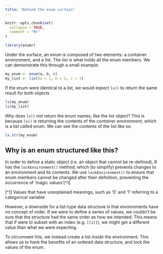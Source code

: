 ```yaml
---
title: "Behind the enum curtain"
---
```


```r
knitr::opts_chunk$set(
  collapse = TRUE,
  comment = "#>"
)
```

```r
library(enumr)
```

Under the surface, an enum is composed of two elements: a container environment, and a list. The list is what holds all the enum members. We can demonstrate this through a small example:

```r
my_enum <- enum(a, b, c)
my_list <- list(a = 1, b = 2, c = 3)
```

If the enum were identical to a list, we would expect `ls()` to return the same result for both objects

```r
ls(my_enum)
ls(my_list)
```

Why does `ls()` not return the enum names, like the list object? This is because `ls()` is returning the contents of the *container environment*, which is a list called enum. We can see the contents of the list like so:

```r
ls.str(my_enum)
```

## Why is an enum structured like this?

In order to define a static object (i.e. an object that cannot be re-defined), R has the `lockEnvironment()` method, which (to simplify) prevents changes to an environment and its contents. We use `lockEnvironment()` to ensure that enum members cannot be changed after their definition, preventing the occurrence of 'magic values'[^1].

[^1] Values that have unexplained meanings, such as '0' and '1' referring to a categorical variable

However, a downside for a list-type data structure is that environments have no concept of order. If we were to define a series of values, we couldn't be sure that the structure had the same order as how we intended. This means that if were to subset with an index (e.g. `[[1]]`), we might get a different value than what we were expecting.

To circumvent this, we instead create a list *inside* the environment. This allows us to have the benefits of an ordered data structure, and lock the values of the enum.